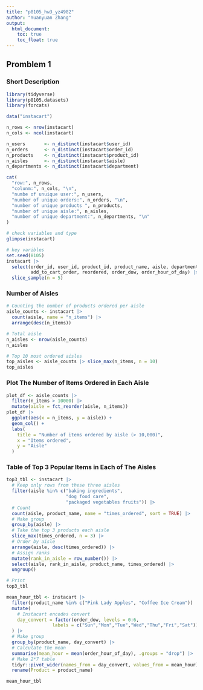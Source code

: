 ```yaml
---
title: "p8105_hw3_yz4982"
author: "Yuanyuan Zhang"
output:
  html_document:
    toc: true
    toc_float: true
---
```


Promblem 1
------------------------------------------------------------
### Short Description
```r
library(tidyverse)
library(p8105.datasets)
library(forcats) 

data("instacart")
```

```r
n_rows <- nrow(instacart)
n_cols <- ncol(instacart)

n_users       <- n_distinct(instacart$user_id)
n_orders      <- n_distinct(instacart$order_id)
n_products    <- n_distinct(instacart$product_id)
n_aisles      <- n_distinct(instacart$aisle)
n_departments <- n_distinct(instacart$department)

cat(
  "row:", n_rows, 
  "colunm:", n_cols, "\n",
  "numbe of unuique user:", n_users, 
  "number of unique orders:", n_orders, "\n",
  "number of unique products ", n_products, 
  "number of unique aisle:", n_aisles, 
  "number of unique department:", n_departments, "\n"
)

# check variables and type
glimpse(instacart)

# key varibles
set.seed(8105)
instacart |> 
  select(order_id, user_id, product_id, product_name, aisle, department, 
         add_to_cart_order, reordered, order_dow, order_hour_of_day) |>
  slice_sample(n = 5)

```

### Number of Aisles
```r
# Counting the number of products ordered per aisle
aisle_counts <- instacart |>
  count(aisle, name = "n_items") |>
  arrange(desc(n_items))

# Total aisle 
n_aisles <- nrow(aisle_counts)
n_aisles

# Top 10 most ordered aisles
top_aisles <- aisle_counts |> slice_max(n_items, n = 10)
top_aisles
```

### Plot The Number of Items Ordered in Each Aisle
```r
plot_df <- aisle_counts |>
  filter(n_items > 10000) |>
  mutate(aisle = fct_reorder(aisle, n_items))
plot_df |>
  ggplot(aes(x = n_items, y = aisle)) +
  geom_col() +
  labs(
    title = "Number of items ordered by aisle (> 10,000)",
    x = "Items ordered",
    y = "Aisle"
  )
```

### Table of Top 3 Popular Items in Each of The Aisles 
```r
top3_tbl <- instacart |>
  # Keep only rows from these three aisles
  filter(aisle %in% c("baking ingredients",
                      "dog food care",
                      "packaged vegetables fruits")) |>
  # Count
  count(aisle, product_name, name = "times_ordered", sort = TRUE) |>
  # Make group
  group_by(aisle) |>
  # Take the top 3 products each aisle
  slice_max(times_ordered, n = 3) |>
  # Order by aisle
  arrange(aisle, desc(times_ordered)) |>
  # Assign ranks
  mutate(rank_in_aisle = row_number()) |>
  select(aisle, rank_in_aisle, product_name, times_ordered) |>
  ungroup()

# Print
top3_tbl
```

```r
mean_hour_tbl <- instacart |>
  filter(product_name %in% c("Pink Lady Apples", "Coffee Ice Cream")) |>
  mutate(
    # Instacart encodes convert
    day_convert = factor(order_dow, levels = 0:6,
                 labels = c("Sun","Mon","Tue","Wed","Thu","Fri","Sat"))
  ) |>
  # Make group
  group_by(product_name, day_convert) |>
  # Calculate the mean
  summarise(mean_hour = mean(order_hour_of_day), .groups = "drop") |>
  # Make 2*7 table
  tidyr::pivot_wider(names_from = day_convert, values_from = mean_hour) |>
  rename(Product = product_name)

mean_hour_tbl
```

```r

```


